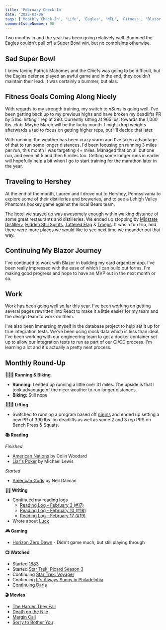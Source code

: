 ```yaml
---
title: 'February Check-In'
date: '2023-03-06'
tags: ['Monthly Check-In', 'Life', 'Eagles', 'NFL', 'Fitness', 'Blazor', '.NET', 'Hockey']
commentIssueNumber: 90
---
```


Two months in and the year has been going relatively well. Bummed the Eagles couldn't pull off a Super Bowl win, but no complaints otherwise.

## Sad Super Bowl
I knew facing Patrick Mahomes and the Chiefs was going to be difficult, but the Eagles defense played an awful game and in the end, they couldn't maintain their lead. It was certainly a bummer, but alas.

## Fitness Goals Coming Along Nicely
With regards to my strength training, my switch to *nSuns* is going well. I've been getting back up to my previous highs and have broken my deadlifts PR by 5 lbs. hitting 1 rep at 390. Currently sitting at 965 lbs. towards the 1,000 lbs. club. Maybe March will be the lucky month. I might drop weights afterwards a tad to focus on getting higher reps, but I'll decide that later.

With running, the weather has been crazy warm and I've taken advantage of that to run some longer distances. I'd been focusing on running 3 miles per run, this month I was targeting 4+ miles. Managed that on all but one run, and even hit 5 and then 6 miles too. Getting some longer runs in earlier will hopefully help a bit when I go to start training for the marathon later in the year.

## Traveling to Hershey
At the end of the month, Lauren and I drove out to Hershey, Pennsylvania to explore some of their distilleries and breweries, and to see a Lehigh Valley Phantoms hockey game against the local Bears team.

The hotel we stayed up was awesomely enough within walking distance of some great restaurants and distilleries. We ended up stopping by [Midstate Distillery](https://www.midstatedistillery.com/), [Hidden Still Spirits](https://www.hiddenstillspirits.com/), [Tattered Flag](https://www.tatteredflagsupplydrop.com) & [Troegs](https://troegs.com). It was a fun trip, and there were more places we would like to see next time we meander out that way.

<PostImage
    src="/images/posts/2023-03-06-february-check-in/phantomsgame.jpg"
    alt="The Lehigh Valley Phantoms playing the Hershey Bears in a hockey game at the Giant Center in Hershey, Pennsylvania"
    width={1920}
    height={1440}
    centered
    shadowed
    priority
/>

## Continuing My Blazor Journey
I've continued to work with Blazor in building my card organizer app. I've been really impressed with the ease of which I can build out forms. I'm making good progress and hope to have an MVP out in the next month or so.

## Work
Work has been going well so far this year. I've been working on getting several pages rewritten into React to make it a little easier for my team and the design team to work on them.

I've also been immersing myself in the database project to help set it up for true integration tests. We've been using mock data which is less than ideal. I've been working with our engineering team to get a docker container set up to allow our integration tests to run as part of our CI/CD process. I'm learning a lot and it's actually a pretty neat process.

## Monthly Round-Up

**🏃🏼‍♂️ Running & Biking**

- **Running:** I ended up running a little over 31 miles. The upside is that I took advantage of the nicer weather to run longer distances.
- **Biking:** Still nope

**🏋🏼‍♂️ Lifting**

- Switched to running a program based off [nSuns](https://liftvault.com/programs/powerlifting/n-suns-lifting-spreadsheets/) and ended up setting a new PR of 390 lbs. on deadlifts as well as some 2 and 3 rep PRS on Bench Press & Squats.

**📚 Reading**

*Finished*
- [American Nations](https://bookshop.org/p/books/american-nations-a-history-of-the-eleven-rival-regional-cultures-of-north-america-colin-woodard/16638225?ean=9780143122029) by Colin Woodard
- [Liar's Poker](https://bookshop.org/p/books/liar-s-poker-michael-lewis/8855267?ean=9780393338690) by Michael Lewis

*Started*
- [American Gods](https://bookshop.org/p/books/american-gods-neil-gaiman/6438874?ean=9780063081918) by Neil Gaiman

**✍🏻 Writing**

- Continued my reading logs
	- [Reading Log - February 3 (#17)](https://kpwags.com/reading-log/17)
	- [Reading Log - February 10 (#18)](https://kpwags.com/reading-log/18)
	- [Reading Log - February 17 (#19)](https://kpwags.com/reading-log/19)
- Wrote about [Luck](https://kpwags.com/posts/2023/02/16/luck)

**🎮 Gaming**

- [Horizon Zero Dawn](https://www.playstation.com/en-us/games/horizon-zero-dawn/) - Didn't game much, but still playing through

**📺 Watched**

- Started [1883](https://www.imdb.com/title/tt13991232/)
- Started [Star Trek: Picard Season 3](https://www.imdb.com/title/tt8806524/)
- Continuing [Star Trek: Voyager](https://www.imdb.com/title/tt0112178/)
- Continuing [It's Always Sunny in Philadelphia](https://www.imdb.com/title/tt0472954/)
- Continuing [Daria](https://www.imdb.com/title/tt0118298/)

**🎬 Movies**

- [The Harder They Fall](https://www.imdb.com/title/tt10696784/)
- [Death on the Nile](https://m.imdb.com/title/tt7657566/)
- [Margin Call](https://www.imdb.com/title/tt1615147/)
- [Sorry to Bother You](https://www.imdb.com/title/tt5688932/)